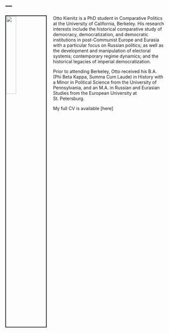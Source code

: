 ---
---

<link rel="stylesheet" href="styles.css" type="text/css">

<img src="images/OttoSPB.JPG" style="width:25%; border:2px solid; margin-right: 20px" align="left">

Otto Kienitz is a PhD student in Comparative Politics at the University of California, Berkeley. His research interests include the historical comparative study of democracy, democratization, and democratic institutions in post-Communist Europe and Eurasia with a particular focus on Russian politics; as well as the development and manipulation of electoral systems; contemporary regime dynamics; and the historical legacies of imperial democratization.

Prior to attending Berkeley, Otto received his B.A. (Phi Beta Kappa, Summa Cum Laude) in History with a Minor in Political Science from the University of Pennsylvania, and an M.A. in Russian and Eurasian Studies from the European University at St. Petersburg.

My full CV is available [here]

